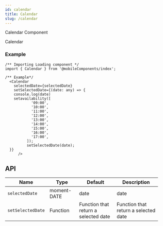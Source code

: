```yaml
---
id: calendar
title: Calendar
slug: /calendar
---
```


Calendar Component

Calendar 

### Example 

```tsx
/** Importing Loading component */
import { Calendar } from '@mobileComponents/index';

/** Example*/
  <Calendar
    selectedDate={selectedDate}
    setSelectedDate={(date: any) => {
    console.log(date)
    setavailability([
            '09:00',
            '10:00',
            '11:00',
            '12:00',
            '13:00',
            '14:00',
            '15:00',
            '16:00',
            '17:00',
          ]);
          setSelectedDate(date);
  }}
      />
```

## API 

<div class='table-responsive'>

| Name             | Type                                           | Default                                           | Description                                               |
| ---------------- | ---------------------------------------------- | ------------------------------------------------- | --------------------------------------------------------- |
| `selectedDate`   |  moment- DATE                                  |  date                                             | date                       |
| `setSelectedDate`|  Function                                      |  Function that return a selected date             | Function that return a selected date                       |      
</div>








